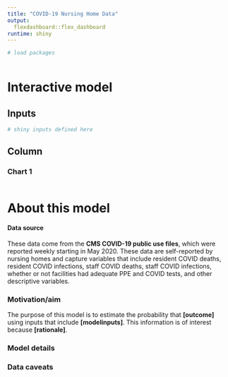 ```yaml
---
title: "COVID-19 Nursing Home Data"
output: 
  flexdashboard::flex_dashboard
runtime: shiny
---
```


```r
# load packages



```



Interactive model
=======================================================================

Inputs {.sidebar}
-------------------------------------

```r
# shiny inputs defined here


```
 
Column
-------------------------------------
    
### Chart 1
    
```r
```


About this model
=======================================================================


#### Data source

These data come from the **CMS COVID-19 public use files**, which were reported weekly starting in May 2020. These data are self-reported by nursing homes and capture variables that include resident COVID deaths, resident COVID infections, staff COVID deaths, staff COVID infections, whether or not facilities had adequate PPE and COVID tests, and other descriptive variables. 

### Motivation/aim

The purpose of this model is to estimate the probability that **[outcome]** using inputs that include **[modelinputs]**. This information is of interest because **[rationale]**. 

### Model details



### Data caveats


